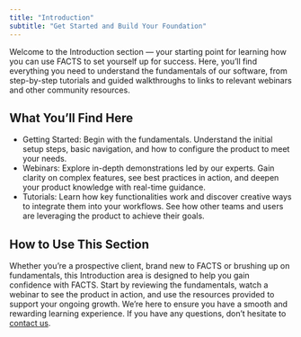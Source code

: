 ```yaml
---
title: "Introduction"
subtitle: "Get Started and Build Your Foundation"
---
```


Welcome to the Introduction section — your starting point for learning how you can use FACTS to set yourself up for success. Here, you’ll find everything you need to understand the fundamentals of our software, from step-by-step tutorials and guided walkthroughs to links to relevant webinars and other community resources.

## What You’ll Find Here

- Getting Started: Begin with the fundamentals. Understand the initial setup steps, basic navigation, and how to configure the product to meet your needs.
- Webinars: Explore in-depth demonstrations led by our experts. Gain clarity on complex features, see best practices in action, and deepen your product knowledge with real-time guidance.
- Tutorials: Learn how key functionalities work and discover creative ways to integrate them into your workflows. See how other teams and users are leveraging the product to achieve their goals.

## How to Use This Section

Whether you’re a prospective client, brand new to FACTS or brushing up on fundamentals, this Introduction area is designed to help you gain confidence with FACTS. Start by reviewing the fundamentals, watch a webinar to see the product in action, and use the resources provided to support your ongoing growth. We’re here to ensure you have a smooth and rewarding learning experience. If you have any questions, don't hesitate to [contact us](../contact.qmd). 
